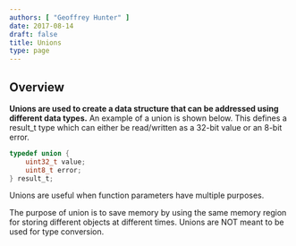 ```yaml
---
authors: [ "Geoffrey Hunter" ]
date: 2017-08-14
draft: false
title: Unions
type: page
---
```



## Overview

**Unions are used to create a data structure that can be addressed using different data types.** An example of a union is shown below. This defines a result_t type which can either be read/written as a 32-bit value or an 8-bit error.

```c    
typedef union {
    uint32_t value;
    uint8_t error;
} result_t;
```

Unions are useful when function parameters have multiple purposes.

The purpose of union is to save memory by using the same memory region for storing different objects at different times. Unions are NOT meant to be used for type conversion.
